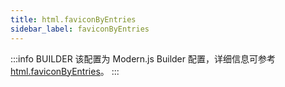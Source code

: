 ```yaml
---
title: html.faviconByEntries
sidebar_label: faviconByEntries
---
```


:::info BUILDER
该配置为 Modern.js Builder 配置，详细信息可参考 [html.faviconByEntries](https://modernjs.dev/builder/api/config-html.html#html-faviconbyentries)。
:::


<Main />
